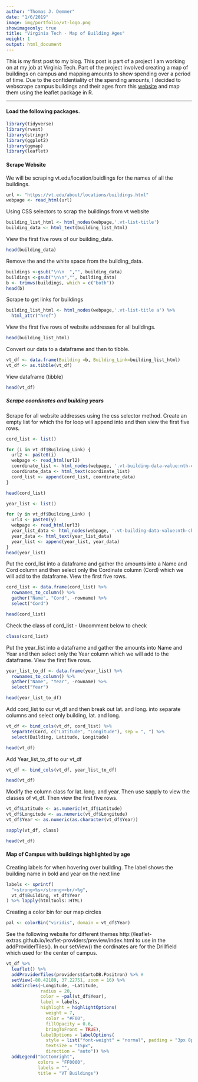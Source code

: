```yaml
---
author: "Thomas J. Demmer"
date: "1/6/2019"
image: img/portfolio/vt-logo.png
showimageonly: true
title: "Virginia Tech - Map of Building Ages"
weight: 1
output: html_document
---
```


This is my first post to my blog.  This post is part of a project I am working on at my job at Virginia Tech.  Part of the project involved creating a map of buildings on campus and mapping amounts to show spending over a period of time.  Due to the confidentiality of the spending amounts, I decided to webscrape campus buildings and their ages from this [website](https://vt.edu/about/locations/buildings.html) and map them using the leaflet package in R.

***



#### Load the following packages.
```r
library(tidyverse)
library(rvest)
library(stringr)
library(ggplot2)
library(ggmap)
library(leaflet)
```

#### Scrape Website
We will be scraping vt.edu/location/buidlings for the names of all the buildings.
```r

url <- "https://vt.edu/about/locations/buildings.html"
webpage <- read_html(url)
```

Using CSS selectors to scrap the buildings from vt website
```r
building_list_html <- html_nodes(webpage,'.vt-list-title')
building_data <- html_text(building_list_html)
```

View the first five rows of our building_data.
```r
head(building_data)
```


Remove the \n\n and the white space from the building_data.
```r
buildings <-gsub("\n\n  ","", building_data)
buildings <-gsub("\n\n","", building_data)
b <- trimws(buildings, which = c("both"))
head(b)
```

Scrape to get links for buildings
```r

building_list_html <- html_nodes(webpage,'.vt-list-title a') %>%
  html_attr("href")
```

View the first five rows of website addresses for all buildings.
```r
head(building_list_html)
```

Convert our data to a dataframe and then to tibble.
```r

vt_df <- data.frame(Building =b, Building_Link=building_list_html)
vt_df <- as.tibble(vt_df)
```

View dataframe (tibble)
```r
head(vt_df)
```

##### Scrape coordinates and building years

Scrape for all website addresses using the css selector method. Create an empty list for which the for loop will append into and then view the first five rows.
```r
cord_list <- list()

for (i in vt_df$Building_Link) {
  url2 <- paste0(i)
  webpage <- read_html(url2)
  coordinate_list <- html_nodes(webpage, '.vt-building-data-value:nth-child(8)')
  coordinate_data <- html_text(coordinate_list)
  cord_list <- append(cord_list, coordinate_data)
}

head(cord_list)
```

```r

year_list <- list()

for (y in vt_df$Building_Link) {
  url3 <- paste0(y)
  webpage <- read_html(url3)
  year_list_data <- html_nodes(webpage, '.vt-building-data-value:nth-child(2)')
  year_data <- html_text(year_list_data)
  year_list <- append(year_list, year_data)
}
head(year_list)
```


Put the cord_list into a dataframe and gather the amounts into a Name and Cord column and then select only the Cordinate column (Cord) which we will add to the dataframe. View the first five rows.

```r

cord_list <- data.frame(cord_list) %>%
  rownames_to_column() %>%
  gather("Name", "Cord", -rowname) %>%
  select("Cord")

head(cord_list)
```

Check the class of cord_list - Uncomment below to check
```r
class(cord_list)
```

Put the year_list into a dataframe and gather the amounts into Name and Year and then select only the Year column which we will add to the dataframe. View the first five rows.
```r

year_list_to_df <- data.frame(year_list) %>%
  rownames_to_column() %>%
  gather("Name", "Year", -rowname) %>%
  select("Year")

head(year_list_to_df)
```


Add cord_list to our vt_df and then break out lat. and long. into separate columns and select only building, lat. and long.
```r
vt_df <- bind_cols(vt_df, cord_list) %>%
  separate(Cord, c("Latitude", "Longitude"), sep = ", ") %>%
  select(Building, Latitude, Longitude)

head(vt_df)
```

Add Year_list_to_df to our vt_df
```r

vt_df <- bind_cols(vt_df, year_list_to_df)

head(vt_df)
```


Modify the column class for lat. long. and year. Then use sapply to view the classes of vt_df.  Then view the first five rows.
```r
vt_df$Latitude <- as.numeric(vt_df$Latitude)
vt_df$Longitude <- as.numeric(vt_df$Longitude)
vt_df$Year <- as.numeric(as.character(vt_df$Year))

sapply(vt_df, class)

head(vt_df)
```


#### Map of Campus with buildings highlighted by age

Creating labels for when hovering over building. The label shows the building name in bold and year on the next line
```r
labels <- sprintf(
  "<strong>%s</strong><br/>%g",
  vt_df$Building, vt_df$Year
) %>% lapply(htmltools::HTML)
```

Creating a color bin for our map circles
```r
pal <- colorBin("viridis", domain = vt_df$Year)
```


See the following website for different themes http://leaflet-extras.github.io/leaflet-providers/preview/index.html to use in the addProviderTiles().  In our setView() the cordinates are for the Drillfield which used for the center of campus.
```r
vt_df %>%
  leaflet() %>%
  addProviderTiles(providers$CartoDB.Positron) %>% # 
  setView(-80.42189, 37.22751, zoom = 16) %>% 
  addCircles(~Longitude, ~Latitude,
             radius = 20,
             color = ~pal(vt_df$Year),
             label = labels,
             highlight = highlightOptions(
               weight = 7,
               color = "#F00",
               fillOpacity = 0.6,
               bringToFront = TRUE),
             labelOptions = labelOptions(
               style = list("font-weight" = "normal", padding = "3px 8px"),
               textsize = "15px",
               direction = "auto")) %>%
  addLegend("bottomright",
            colors = "FF0000",
            labels = "",
            title = "VT Buildings")
```

